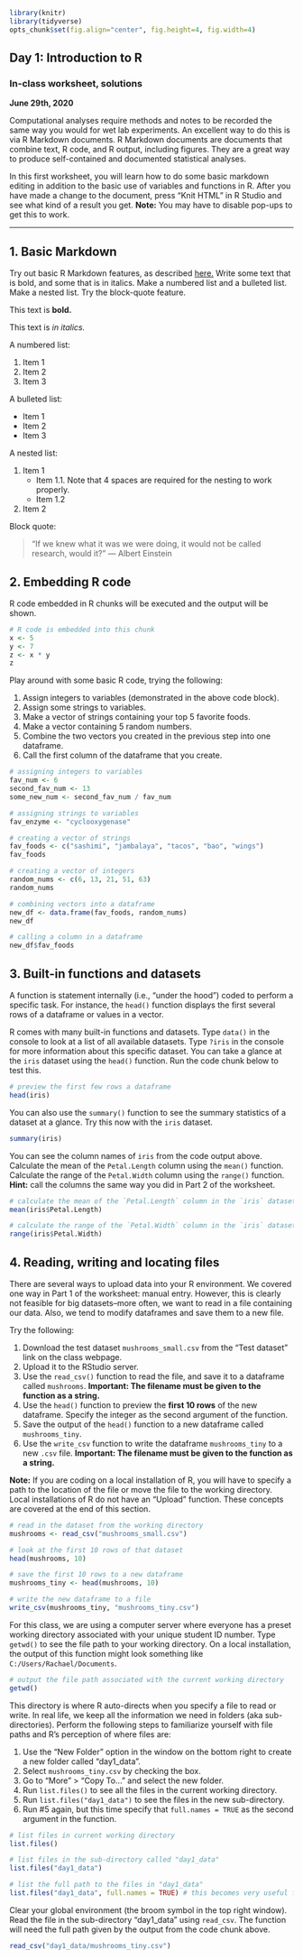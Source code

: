 ```r
library(knitr)
library(tidyverse)
opts_chunk$set(fig.align="center", fig.height=4, fig.width=4)
```
## Day 1: Introduction to R
### In-class worksheet, solutions

**June 29th, 2020**

Computational analyses require methods and notes to be recorded the same way you would for wet lab experiments. An excellent way to do this is via R Markdown documents. R Markdown documents are documents that combine text, R code, and R output, including figures. They are a great way to produce self-contained and documented statistical analyses.

In this first worksheet, you will learn how to do some basic markdown editing in addition to the basic use of variables and functions in R. After you have made a change to the document, press "Knit HTML" in R Studio and see what kind of a result you get. **Note:** You may have to disable pop-ups to get this to work.

---------------------------------------------

## 1. Basic Markdown

Try out basic R Markdown features, as described [here.](http://rmarkdown.rstudio.com/authoring_basics.html) Write some text that is bold, and some that is in italics. Make a numbered list and a bulleted list. Make a nested list. Try the block-quote feature.

This text is **bold.**

This text is *in italics.*

A numbered list:

1. Item 1
2. Item 2
3. Item 3

A bulleted list:

- Item 1
- Item 2
- Item 3

A nested list:

1. Item 1
    - Item 1.1. Note that 4 spaces are required for the nesting to work properly.
    - Item 1.2
2. Item 2

Block quote:

> "If we knew what it was we were doing, it would not be called research, would it?" --- Albert Einstein

## 2. Embedding R code

R code embedded in R chunks will be executed and the output will be shown.
```r
# R code is embedded into this chunk
x <- 5
y <- 7
z <- x * y
z
```

Play around with some basic R code, trying the following:

1. Assign integers to variables (demonstrated in the above code block).
2. Assign some strings to variables.
3. Make a vector of strings containing your top 5 favorite foods.
4. Make a vector containing 5 random numbers.
5. Combine the two vectors you created in the previous step into one dataframe.
6. Call the first column of the dataframe that you create.

```r
# assigning integers to variables
fav_num <- 6
second_fav_num <- 13
some_new_num <- second_fav_num / fav_num

# assigning strings to variables
fav_enzyme <- "cyclooxygenase"

# creating a vector of strings
fav_foods <- c("sashimi", "jambalaya", "tacos", "bao", "wings")
fav_foods

# creating a vector of integers
random_nums <- c(6, 13, 21, 51, 63)
random_nums

# combining vectors into a dataframe
new_df <- data.frame(fav_foods, random_nums)
new_df

# calling a column in a dataframe
new_df$fav_foods
```

## 3. Built-in functions and datasets

A function is statement internally (i.e., "under the hood") coded to perform a specific task. For instance, the `head()` function displays the first several rows of a dataframe or values in a vector.

R comes with many built-in functions and datasets. Type `data()` in the console to look at a list of all available datasets. Type `?iris` in the console for more information about this specific dataset. You can take a glance at the `iris` dataset using the `head()` function. Run the code chunk below to test this. 

```r
# preview the first few rows a dataframe
head(iris)
```

You can also use the `summary()` function to see the summary statistics of a dataset at a glance. Try this now with the `iris` dataset.
```r
summary(iris)
```

You can see the column names of `iris` from the code output above. Calculate the mean of the `Petal.Length` column using the `mean()` function. Calculate the range of the `Petal.Width` column using the `range()` function. **Hint:** call the columns the same way you did in Part 2 of the worksheet.

```r
# calculate the mean of the `Petal.Length` column in the `iris` dataset
mean(iris$Petal.Length)

# calculate the range of the `Petal.Width` column in the `iris` dataset
range(iris$Petal.Width)
```

## 4. Reading, writing and locating files

There are several ways to upload data into your R environment. We covered one way in Part 1 of the worksheet: manual entry. However, this is clearly not feasible for big datasets--more often, we want to read in a file containing our data. Also, we tend to modify dataframes and save them to a new file. 

Try the following:

1. Download the test dataset `mushrooms_small.csv` from the "Test dataset" link on the class webpage.
2. Upload it to the RStudio server. 
3. Use the `read_csv()` function to read the file, and save it to a dataframe called `mushrooms`. __Important: The filename must be given to the function as a string.__
4. Use the `head()` function to preview the **first 10 rows** of the new dataframe. Specify the integer as the second argument of the function.
5. Save the output of the `head()` function to a new dataframe called `mushrooms_tiny`.
6. Use the `write_csv` function to write the dataframe `mushrooms_tiny` to a new `.csv` file. __Important: The filename must be given to the function as a string.__

**Note:** If you are coding on a local installation of R, you will have to specify a path to the location of the file or move the file to the working directory. Local installations of R do not have an "Upload" function. These concepts are covered at the end of this section.

```r
# read in the dataset from the working directory
mushrooms <- read_csv("mushrooms_small.csv")

# look at the first 10 rows of that dataset
head(mushrooms, 10)

# save the first 10 rows to a new dataframe
mushrooms_tiny <- head(mushrooms, 10)

# write the new dataframe to a file
write_csv(mushrooms_tiny, "mushrooms_tiny.csv")
```

For this class, we are using a computer server where everyone has a preset working directory associated with your unique student ID number. Type `getwd()` to see the file path to your working directory. On a local installation, the output of this function might look something like `C:/Users/Rachael/Documents`.

```r
# output the file path associated with the current working directory
getwd()
```

This directory is where R auto-directs when you specify a file to read or write. In real life, we keep all the information we need in folders (aka sub-directories). Perform the following steps to familiarize yourself with file paths and R's perception of where files are:

1. Use the "New Folder" option in the window on the bottom right to create a new folder called "day1_data".
2. Select `mushrooms_tiny.csv` by checking the box.
3. Go to "More" > "Copy To..." and select the new folder.
4. Run `list.files()` to see all the files in the current working directory.
5. Run `list.files("day1_data")` to see the files in the new sub-directory.
6. Run #5 again, but this time specify that `full.names = TRUE` as the second argument in the function.


```r
# list files in current working directory
list.files()

# list files in the sub-directory called "day1_data"
list.files("day1_data")

# list the full path to the files in "day1_data"
list.files("day1_data", full.names = TRUE) # this becomes very useful for reading many sub-directory files at once
```

Clear your global environment (the broom symbol in the top right window). Read the file in the sub-directory "day1_data" using `read_csv`. The function will need the full path given by the output from the code chunk above.

```r
read_csv("day1_data/mushrooms_tiny.csv")
```

